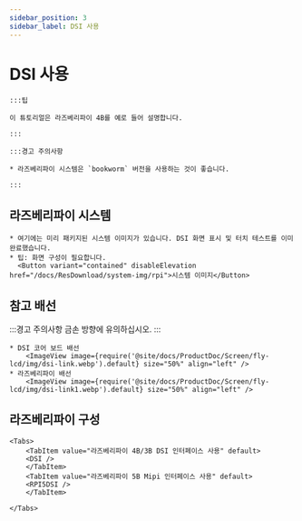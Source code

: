 ```yaml
---
sidebar_position: 3
sidebar_label: DSI 사용
---
```





# DSI 사용

    :::팁

    이 튜토리얼은 라즈베리파이 4B를 예로 들어 설명합니다.

    :::

    :::경고 주의사항

    * 라즈베리파이 시스템은 `bookworm` 버전을 사용하는 것이 좋습니다.

    :::

## 라즈베리파이 시스템
    * 여기에는 미리 패키지된 시스템 이미지가 있습니다. DSI 화면 표시 및 터치 테스트를 이미 완료했습니다.
    * 팁: 화면 구성이 필요합니다.
      <Button variant="contained" disableElevation href="/docs/ResDownload/system-img/rpi">시스템 이미지</Button>

## 참고 배선

:::경고 주의사항
금손 방향에 유의하십시오.
:::


    * DSI 코어 보드 배선
        <ImageView image={require('@site/docs/ProductDoc/Screen/fly-lcd/img/dsi-link.webp').default} size="50%" align="left" />
    * 라즈베리파이 배선
        <ImageView image={require('@site/docs/ProductDoc/Screen/fly-lcd/img/dsi-link1.webp').default} size="50%" align="left" />

## 라즈베리파이 구성

    <Tabs>
        <TabItem value="라즈베리파이 4B/3B DSI 인터페이스 사용" default>
        <DSI />
        </TabItem>
        <TabItem value="라즈베리파이 5B Mipi 인터페이스 사용" default>
        <RPI5DSI />
        </TabItem>

    </Tabs>